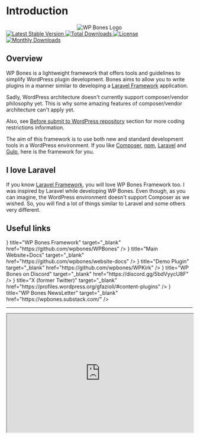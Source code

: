 
# Introduction

<Center my={24}>
  <img src="https://github.com/wpbones/WPBones/assets/432181/13e0e825-9b0d-44c2-a77d-1baad88a1070" alt="WP Bones Logo" />
</Center>

<Group justify='center'>

  <a href="https://packagist.org/packages/wpbones/wpbones">
   <img style={{display: "inline"}} src="https://poser.pugx.org/wpbones/wpbones/v/stable" alt="Latest Stable Version" />
  </a>

  <a href="https://packagist.org/packages/wpbones/wpbones">
   <img src="https://poser.pugx.org/wpbones/wpbones/downloads" alt="Total Downloads" />
  </a>

  <a href="https://packagist.org/packages/wpbones/wpbones">
   <img src="https://poser.pugx.org/wpbones/wpbones/license" alt="License" />
  </a>

  <a href="https://packagist.org/packages/wpbones/wpbones">
   <img src="https://poser.pugx.org/wpbones/wpbones/d/monthly" alt="Monthly Downloads" />
  </a>

</Group>

## Overview

WP Bones is a lightweight framework that offers tools and guidelines to simplify WordPress plugin development. Bones aims to allow you to write plugins in a manner similar to developing a [Laravel Framework](https://laravel.com/) application.

Sadly, WordPress architecture doesn't currently support composer/vendor philosophy yet.
This is why some amazing features of composer/vendor architecture can't apply yet.

Also, see [Before submit to WordPress repository](before-submit-to-wordpress-repository) section for more coding restrictions information.

The aim of this framework is to use both new and standard development tools in a WordPress environment.
If you like [Composer](https://getcomposer.org/), [npm](https://www.npmjs.com/), [Laravel](https://laravel.com/) and [Gulp](http://gulpjs.com/), here is the framework for you.

## I love Laravel

If you know [Laravel Framework](https://laravel.com/), you will love WP Bones Framework too. I was inspired by Laravel while developing WP Bones. Even though, as you can imagine, the WordPress environment doesn't support Composer as we wished. So, you will find a lot of things similar to Laravel and some others very different.

## Useful links

<Cards>
  <Cards.Card icon={<IconBrandGithubFilled color="#74C0FC" />} title="WP Bones Framework" target="_blank" href="https://github.com/wpbones/WPBones" />
  <Cards.Card icon={<IconBrandGithubFilled color="#74C0FC" />} title="Main Website+Docs" target="_blank" href="https://github.com/wpbones/website-docs" />
  <Cards.Card icon={<IconBrandGithubFilled color="#74C0FC" />} title="Demo Plugin" target="_blank" href="https://github.com/wpbones/WPKirk" />
  <Cards.Card icon={<IconBrandDiscordFilled color="#74C0FC" />} title="WP Bones on Discord" target="_blank" href="https://discord.gg/5bdVyycU8F" />
  <Cards.Card icon={<IconBrandX color="#74C0FC" />} title="X (former Twitter)" target="_blank" href="https://profiles.wordpress.org/gfazioli/#content-plugins" />
  <Cards.Card icon={<IconMailHeart color="#74C0FC" />} title="WP Bones NewsLetter" target="_blank" href="https://wpbones.substack.com/" />
</Cards>

---

<iframe src="https://wpbones.substack.com/embed" width="100%" height="320" style={{ border: 'none', borderRadius: "16px" }}></iframe>

